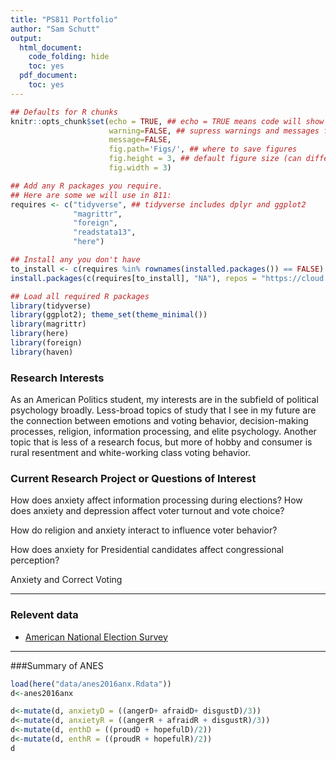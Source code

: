 ```yaml
---
title: "PS811 Portfolio"
author: "Sam Schutt"
output:
  html_document:
    code_folding: hide
    toc: yes
  pdf_document:
    toc: yes
---
```

```r
## Defaults for R chunks
knitr::opts_chunk$set(echo = TRUE, ## echo = TRUE means code will show
                      warning=FALSE, ## supress warnings and messages from R
                      message=FALSE,
                      fig.path='Figs/', ## where to save figures
                      fig.height = 3, ## default figure size (can differ in each chunk)
                      fig.width = 3)

## Add any R packages you require. 
## Here are some we will use in 811:
requires <- c("tidyverse", ## tidyverse includes dplyr and ggplot2
              "magrittr",
              "foreign",
              "readstata13",
              "here")

## Install any you don't have
to_install <- c(requires %in% rownames(installed.packages()) == FALSE)
install.packages(c(requires[to_install], "NA"), repos = "https://cloud.r-project.org/" )

## Load all required R packages
library(tidyverse)
library(ggplot2); theme_set(theme_minimal())
library(magrittr)
library(here)
library(foreign)
library(haven)
```
<!-- The above header sets everything up. -->





<!-- Replace the below with bit about you. -->
### Research Interests
As an American Politics student, my interests are in the subfield of political psychology broadly. Less-broad topics of study that I see in my future are the connection between emotions and voting behavior, decision-making processes, religion, information processing, and elite psychology. Another topic that is less of a research focus, but more of hobby and consumer is rural resentment and white-working class voting behavior. 

### Current Research Project or Questions of Interest
How does anxiety affect information processing during elections? How does anxiety and depression affect voter turnout and vote choice? 

How do religion and anxiety interact to influence voter behavior?

How does anxiety for Presidential candidates affect congressional perception?

Anxiety and Correct Voting 

---

### Relevent data

- [American National Election Survey](https://electionstudies.org/)


---

###Summary of ANES
```r
load(here("data/anes2016anx.Rdata"))
d<-anes2016anx
```

```r
d<-mutate(d, anxietyD = ((angerD+ afraidD+ disgustD)/3))
d<-mutate(d, anxietyR = ((angerR + afraidR + disgustR)/3))
d<-mutate(d, enthD = ((proudD + hopefulD)/2))
d<-mutate(d, enthR = ((proudR + hopefulR)/2))
d
```

